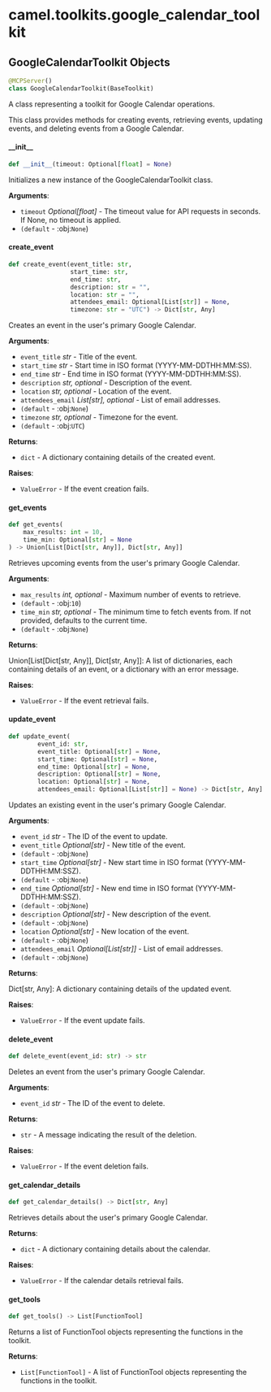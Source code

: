 <a id="camel.toolkits.google_calendar_toolkit"></a>

# camel.toolkits.google\_calendar\_toolkit

<a id="camel.toolkits.google_calendar_toolkit.GoogleCalendarToolkit"></a>

## GoogleCalendarToolkit Objects

```python
@MCPServer()
class GoogleCalendarToolkit(BaseToolkit)
```

A class representing a toolkit for Google Calendar operations.

This class provides methods for creating events, retrieving events,
updating events, and deleting events from a Google Calendar.

<a id="camel.toolkits.google_calendar_toolkit.GoogleCalendarToolkit.__init__"></a>

#### \_\_init\_\_

```python
def __init__(timeout: Optional[float] = None)
```

Initializes a new instance of the GoogleCalendarToolkit class.

**Arguments**:

- `timeout` _Optional[float]_ - The timeout value for API requests
  in seconds. If None, no timeout is applied.
- `(default` - :obj:`None`)

<a id="camel.toolkits.google_calendar_toolkit.GoogleCalendarToolkit.create_event"></a>

#### create\_event

```python
def create_event(event_title: str,
                 start_time: str,
                 end_time: str,
                 description: str = "",
                 location: str = "",
                 attendees_email: Optional[List[str]] = None,
                 timezone: str = "UTC") -> Dict[str, Any]
```

Creates an event in the user's primary Google Calendar.

**Arguments**:

- `event_title` _str_ - Title of the event.
- `start_time` _str_ - Start time in ISO format (YYYY-MM-DDTHH:MM:SS).
- `end_time` _str_ - End time in ISO format (YYYY-MM-DDTHH:MM:SS).
- `description` _str, optional_ - Description of the event.
- `location` _str, optional_ - Location of the event.
- `attendees_email` _List[str], optional_ - List of email addresses.
- `(default` - :obj:`None`)
- `timezone` _str, optional_ - Timezone for the event.
- `(default` - :obj:`UTC`)
  

**Returns**:

- `dict` - A dictionary containing details of the created event.
  

**Raises**:

- `ValueError` - If the event creation fails.

<a id="camel.toolkits.google_calendar_toolkit.GoogleCalendarToolkit.get_events"></a>

#### get\_events

```python
def get_events(
    max_results: int = 10,
    time_min: Optional[str] = None
) -> Union[List[Dict[str, Any]], Dict[str, Any]]
```

Retrieves upcoming events from the user's primary Google Calendar.

**Arguments**:

- `max_results` _int, optional_ - Maximum number of events to retrieve.
- `(default` - :obj:`10`)
- `time_min` _str, optional_ - The minimum time to fetch events from.
  If not provided, defaults to the current time.
- `(default` - :obj:`None`)
  

**Returns**:

  Union[List[Dict[str, Any]], Dict[str, Any]]: A list of
  dictionaries, each containing details of an event, or a
  dictionary with an error message.
  

**Raises**:

- `ValueError` - If the event retrieval fails.

<a id="camel.toolkits.google_calendar_toolkit.GoogleCalendarToolkit.update_event"></a>

#### update\_event

```python
def update_event(
        event_id: str,
        event_title: Optional[str] = None,
        start_time: Optional[str] = None,
        end_time: Optional[str] = None,
        description: Optional[str] = None,
        location: Optional[str] = None,
        attendees_email: Optional[List[str]] = None) -> Dict[str, Any]
```

Updates an existing event in the user's primary Google Calendar.

**Arguments**:

- `event_id` _str_ - The ID of the event to update.
- `event_title` _Optional[str]_ - New title of the event.
- `(default` - :obj:`None`)
- `start_time` _Optional[str]_ - New start time in ISO format
  (YYYY-MM-DDTHH:MM:SSZ).
- `(default` - :obj:`None`)
- `end_time` _Optional[str]_ - New end time in ISO format
  (YYYY-MM-DDTHH:MM:SSZ).
- `(default` - :obj:`None`)
- `description` _Optional[str]_ - New description of the event.
- `(default` - :obj:`None`)
- `location` _Optional[str]_ - New location of the event.
- `(default` - :obj:`None`)
- `attendees_email` _Optional[List[str]]_ - List of email addresses.
- `(default` - :obj:`None`)
  

**Returns**:

  Dict[str, Any]: A dictionary containing details of the updated
  event.
  

**Raises**:

- `ValueError` - If the event update fails.

<a id="camel.toolkits.google_calendar_toolkit.GoogleCalendarToolkit.delete_event"></a>

#### delete\_event

```python
def delete_event(event_id: str) -> str
```

Deletes an event from the user's primary Google Calendar.

**Arguments**:

- `event_id` _str_ - The ID of the event to delete.
  

**Returns**:

- `str` - A message indicating the result of the deletion.
  

**Raises**:

- `ValueError` - If the event deletion fails.

<a id="camel.toolkits.google_calendar_toolkit.GoogleCalendarToolkit.get_calendar_details"></a>

#### get\_calendar\_details

```python
def get_calendar_details() -> Dict[str, Any]
```

Retrieves details about the user's primary Google Calendar.

**Returns**:

- `dict` - A dictionary containing details about the calendar.
  

**Raises**:

- `ValueError` - If the calendar details retrieval fails.

<a id="camel.toolkits.google_calendar_toolkit.GoogleCalendarToolkit.get_tools"></a>

#### get\_tools

```python
def get_tools() -> List[FunctionTool]
```

Returns a list of FunctionTool objects representing the
functions in the toolkit.

**Returns**:

- `List[FunctionTool]` - A list of FunctionTool objects
  representing the functions in the toolkit.

